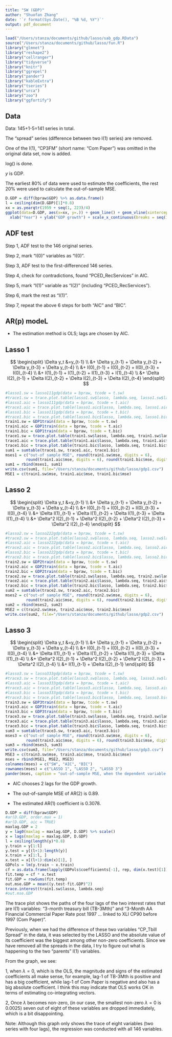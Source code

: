 ```yaml
---
title: "SW (GDP)"
author: "Shuofan Zhang"
date: '`r format(Sys.Date(), "%B %d, %Y")`'
output: pdf_document
---
```


```r
load("/Users/stanza/documents/github/lasso/sab_gdp.RData")
source("/Users/stanza/documents/github/lasso/fun.R")
library("glmnet")
library("reshape2")
library("cellranger")
library("tidyverse")
library("knitr")
library("ggrepel")
library("pander")
library("kableExtra")
library("tseries")
library("urca")
library("zoo")
library("ggfortify")
```

## Data

Data: 145+1-5=141 series in total.

The "spread" series (difference between two I(1) series) are removed.

One of the I(1), "CP3FM" (short name: "Com Paper") was omitted in the original data set, now is added.

log() is done.

$y$ is GDP.

The earliest 80% of data were used to estimate the coefficients, the rest 20% were used to calculate the out-of-sample MSE.

```r
D.GDP = diff(bpraw$GDP) %>% as.data.frame()
l = ceiling(dim(D.GDP)[1]*0.8)
xx = as.yearqtr(1959 + seq(1, 223)/4) 
ggplot(data=D.GDP, aes(x=xx, y=.)) + geom_line() + geom_vline(xintercept=xx[l], color="red") +
  xlab("Year") + ylab("GDP growth") + scale_x_continuous(breaks = seq(1959, 2014, by=5))
```

## ADF test  

Step 1, ADF test to the 146 original series.

Step 2, mark "I(0)" variables as "I(0)".

Step 3, ADF test to the first-differenced 146 series.

Step 4, check for contradictions, found "PCED_RecServices" in AIC.

Step 5, mark "I(1)" variable as "I(2)" (including "PCED_RecServices").

Step 6, mark the rest as "I(1)".

Step 7, repeat the above 6 steps for both "AIC" and "BIC".

## AR(p) modeL  

* The estimation method is OLS; lags are chosen by AIC.

## Lasso 1  

$$ 
\begin{split} 
\Delta y_t &=y_{t-1} \\
&+ \Delta y_{t-1} + \Delta y_{t-2} + \Delta y_{t-3} + \Delta y_{t-4} \\
&+  I(0)_{t-1} +  I(0)_{t-2} 
+  I(0)_{t-3} +  I(0)_{t-4} \\
&+  I(1)_{t-1} +  I(1)_{t-2} 
+  I(1)_{t-3} +  I(1)_{t-4} \\
&+  \Delta I(2)_{t-1} +  \Delta I(2)_{t-2} 
+  \Delta I(2)_{t-3} +  \Delta I(2)_{t-4}
\end{split} 
$$

```r
#lasso1.sw = lasso111gdp(data = bpraw, tcode = t.sw)
#trace1.sw = trace.plot.table(lasso1.sw$lasso, lambda.seq, lasso1.sw$lambda)
#lasso1.aic = lasso111gdp(data = bpraw, tcode = t.aic)
#trace1.aic = trace.plot.table(lasso1.aic$lasso, lambda.seq, lasso1.aic$lambda)
#lasso1.bic = lasso111gdp(data = bpraw, tcode = t.bic)
#trace1.bic = trace.plot.table(lasso1.bic$lasso, lambda.seq, lasso1.bic$lambda)
train1.sw = GDP1train(data = bpraw, tcode = t.sw)
train1.aic = GDP1train(data = bpraw, tcode = t.aic)
train1.bic = GDP1train(data = bpraw, tcode = t.bic)
trace1.sw = trace.plot.table(train1.sw$lasso, lambda.seq, train1.sw$lambda)
trace1.aic = trace.plot.table(train1.aic$lasso, lambda.seq, train1.aic$lambda)
trace1.bic = trace.plot.table(train1.bic$lasso, lambda.seq, train1.bic$lambda)
sum1 = sumtable(trace1.sw, trace1.aic, trace1.bic)
mses1 = c("out-of sample MSE", round(train1.sw$mse, digits = 6), 
         round(train1.aic$mse, digits = 6), round(train1.bic$mse, digits = 6))
sum1 = rbind(mses1, sum1)
write.csv(sum1, file="/Users/stanza/documents/github/lasso/gdp1.csv")
MSE1 = c(train1.sw$mse, train1.aic$mse, train1.bic$mse)
```

## Lasso 2  

$$ 
\begin{split} 
\Delta y_t &=y_{t-1} \\
&+ \Delta y_{t-1} + \Delta y_{t-2} + \Delta y_{t-3} + \Delta y_{t-4} \\
&+  I(0)_{t-1} +  I(0)_{t-2} 
+  I(0)_{t-3} +  I(0)_{t-4} \\
&+  \Delta I(1)_{t-1} +  \Delta I(1)_{t-2} 
+  \Delta I(1)_{t-3} +  \Delta I(1)_{t-4} \\
&+  \Delta^2 I(2)_{t-1} +  \Delta^2 I(2)_{t-2} 
+  \Delta^2 I(2)_{t-3} +  \Delta^2 I(2)_{t-4}
\end{split} 
$$


```r
#lasso2.sw = lasso222gdp(data = bpraw, tcode = t.sw)
#trace2.sw = trace.plot.table(lasso2.sw$lasso, lambda.seq, lasso2.sw$lambda)
#lasso2.aic = lasso222gdp(data = bpraw, tcode = t.aic)
#trace2.aic = trace.plot.table(lasso2.aic$lasso, lambda.seq, lasso2.aic$lambda)
#lasso2.bic = lasso222gdp(data = bpraw, tcode = t.bic)
#trace2.bic = trace.plot.table(lasso2.bic$lasso, lambda.seq, lasso2.bic$lambda)
train2.sw = GDP2train(data = bpraw, tcode = t.sw)
train2.aic = GDP2train(data = bpraw, tcode = t.aic)
train2.bic = GDP2train(data = bpraw, tcode = t.bic)
trace2.sw = trace.plot.table(train2.sw$lasso, lambda.seq, train2.sw$lambda)
trace2.aic = trace.plot.table(train2.aic$lasso, lambda.seq, train2.aic$lambda)
trace2.bic = trace.plot.table(train2.bic$lasso, lambda.seq, train2.bic$lambda)
sum2 = sumtable(trace2.sw, trace2.aic, trace2.bic)
mses2 = c("out-of sample MSE", round(train2.sw$mse, digits = 6), 
         round(train2.aic$mse, digits = 6), round(train2.bic$mse, digits = 6))
sum2 = rbind(mses2, sum2)
MSE2 = c(train2.sw$mse, train2.aic$mse, train2.bic$mse)
write.csv(sum2, file="/Users/stanza/documents/github/lasso/gdp2.csv")
```

## Lasso 3

$$ 
\begin{split} 
\Delta y_t &=y_{t-1} \\
&+ \Delta y_{t-1} + \Delta y_{t-2} + \Delta y_{t-3} + \Delta y_{t-4} \\
&+  I(0)_{t-1} +  I(0)_{t-2} 
+  I(0)_{t-3} +  I(0)_{t-4} \\
&+  \Delta I(1)_{t-1} +  \Delta I(1)_{t-2} 
+  \Delta I(1)_{t-3} +  \Delta I(1)_{t-4} \\
&+  \Delta^2 I(2)_{t-1} +  \Delta^2 I(2)_{t-2} 
+  \Delta^2 I(2)_{t-3} +  \Delta^2 I(2)_{t-4} \\
&+ I(1)_{t-1} + \Delta I(2)_{t-1}
\end{split} 
$$

```r
#lasso3.sw = lasso333gdp(data = bpraw, tcode = t.sw)
#trace3.sw = trace.plot.table(lasso3.sw$lasso, lambda.seq, lasso3.sw$lambda)
#lasso3.aic = lasso333gdp(data = bpraw, tcode = t.aic)
#trace3.aic = trace.plot.table(lasso3.aic$lasso, lambda.seq, lasso3.aic$lambda)
#lasso3.bic = lasso333gdp(data = bpraw, tcode = t.bic)
#trace3.bic = trace.plot.table(lasso3.bic$lasso, lambda.seq, lasso3.bic$lambda)
train3.sw = GDP3train(data = bpraw, tcode = t.sw)
train3.aic = GDP3train(data = bpraw, tcode = t.aic)
train3.bic = GDP3train(data = bpraw, tcode = t.bic)
trace3.sw = trace.plot.table(train3.sw$lasso, lambda.seq, train3.sw$lambda)
trace3.aic = trace.plot.table(train3.aic$lasso, lambda.seq, train3.aic$lambda)
trace3.bic = trace.plot.table(train3.bic$lasso, lambda.seq, train3.bic$lambda)
sum3 = sumtable(trace3.sw, trace3.aic, trace3.bic)
mses3 = c("out-of sample MSE", round(train3.sw$mse, digits = 6), 
         round(train3.aic$mse, digits = 6), round(train3.bic$mse, digits = 6))
sum3 = rbind(mses3, sum3)
write.csv(sum3, file="/Users/stanza/documents/github/lasso/gdp3.csv")
MSE3 = c(train3.sw$mse, train3.aic$mse, train3.bic$mse)
mses = rbind(MSE1, MSE2, MSE3)
colnames(mses) = c("SW", "AIC", "BIC")
rownames(mses) = c("LASSO 1", "LASSO 2", "LASSO 3")
pander(mses, caption = "out-of-sample MSE, when the dependent variable is inflation")
```

* AIC chooses 2 lags for the GDP growth.

* The out-of-sample MSE of AR(2) is 0.89.

* The estimated AR(1) coefficient is 0.3078.

```r
D.GDP = diff(bpraw$GDP)
#ar(D.GDP, order.max = 1)
#ar(D.GDP, aic = TRUE)
maxlag.GDP = 2
y = lag0(maxlag = maxlag.GDP, D.GDP) %>% scale()
x = lags(maxlag = maxlag.GDP, D.GDP) 
l = ceiling(length(y)*0.8)
y.train = y[1:l]
y.test = y[(l+1):length(y)]
x.train = x[1:l, ] 
x.test = x[(l+1):dim(x)[1], ]
GDPols = lm(y.train ~ x.train)
cf = as.data.frame(lapply(GDPols$coefficients[-1], rep, dim(x.test)[1]))
fit.temp = cf * x.test
fit.GDP = rowSums(fit.temp)
out.mse.GDP = mean((y.test-fit.GDP)^2)
trace.interest(train1.sw$lasso, lambda.seq) 
#out.mse.GDP
```

The trace plot shows the paths of the four lags of the two interest rates that are I(1) variables: "3-month treasury bill (TB-3Mth)" and "3-Month AA Financial Commercial Paper Rate post 1997 … linked to XLI CP90 before 1997 (Com Paper)". 

Previously, when we had the difference of these two variables "CP_Tbill Spread" in the data, it was selected by the LASSO and the absolute value of its coefficient was the biggest among other non-zero coefficients. Since we have removed all the spreads in the data, I try to figure out what is happening to the two "parents" I(1) variables.
 
From the graph, we see:

1, when $\lambda=0$, which is the OLS, the magnitude and signs of the estimated coefficients all make sense, for example, lag-1 of TB-3Mth is positive and has a big coefficient, while lag-1 of Com Paper is negative and also has a big absolute coefficient. I think this may indicate that OLS works OK in terms of estimating co-integrating vectors.

2, Once $\lambda$ becomes non-zero, (in our case, the smallest non-zero $\lambda=0$ is 0.0025) seven out of eight of these variables are dropped immediately, which is a bit disappointing. 

Note: Although this graph only shows the trace of eight variables (two series with four lags), the regression was conducted with all 146 variables.

